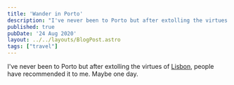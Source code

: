 ```yaml
---
title: 'Wander in Porto'
description: "I've never been to Porto but after extolling the virtues of Lisbon, people have recommended it to me. Maybe one day."
published: true
pubDate: '24 Aug 2020'
layout: ../../layouts/BlogPost.astro
tags: ["travel"]
---
```



I've never been to Porto but after extolling the virtues of [Lisbon](/posts/my-week-in-lisbon/), people have recommended it to me. Maybe one day.

<Vimeo id="134719869" poster="/images/joao-cabral-porto.gif" params="color=457448"/>